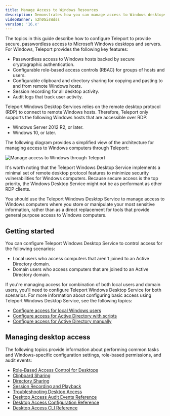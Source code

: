 ```yaml
---
title: Manage Access to Windows Resources
description: Demonstrates how you can manage access to Windows desktops with Teleport.
videoBanner: n2h0GisWdss
version: '16.x'
---
```


The topics in this guide describe how to configure Teleport to provide secure, passwordless
access to Microsoft Windows desktops and servers. For Windows, Teleport provides the
following key features:

- Passwordless access to Windows hosts backed by secure cryptographic authentication.
- Configurable role-based access controls (RBAC) for groups of hosts and users.
- Configurable clipboard and directory sharing for copying and pasting to and from
  remote Windows hosts.
- Session recording for all desktop activity.
- Audit logs that track user activity.

Teleport Windows Desktop Services relies on the remote desktop protocol (RDP) to connect to
remote Windows hosts. Therefore, Teleport only supports the following Windows hosts that are
accessible over RDP:

- Windows Server 2012 R2, or later.
- Windows 10, or later.

The following diagram provides a simplified view of the architecture for managing
access to Windows computers through Teleport:

![Manage access to Windows through Teleport](/assets/windows-desktop-service-overview-8b46dedeba.png)

It's worth noting that the Teleport Windows Desktop Service implements a minimal set
of remote desktop protocol features to minimize security vulnerabilities for Windows
computers. Because secure access is the top priority, the Windows Desktop Service
might not be as performant as other RDP clients.

You should use the Teleport Windows Desktop Service to manage access
to Windows computers where you store or manipulate your most sensitive information,
rather than as a direct replacement for tools that provide general purpose access
to Windows computers.

## Getting started

You can configure Teleport Windows Desktop Service to control access for the following
scenarios:

- Local users who access computers that aren't joined to an Active Directory domain.
- Domain users who access computers that are joined to an Active Directory domain.

If you're managing access for combination of both local users and domain users, you'll
need to configure Teleport Windows Desktop Service for both scenarios. For more
information about configuring basic access using Teleport Windows Desktop Service, see
the following topics:

- [Configure access for local Windows users](/docs/ver/16.x/desktop-access/getting-started)
- [Configure access for Active Directory with scripts](/docs/ver/16.x/desktop-access/active-directory)
- [Configure access for Active Directory manually](/docs/ver/16.x/desktop-access/active-directory-manual)

## Managing desktop access

The following topics provide information about performing common tasks and
Windows-specific configuration settings, role-based permissions, and audit events:

- [Role-Based Access Control for Desktops](/docs/ver/16.x/desktop-access/rbac)
- [Clipboard Sharing](/docs/ver/16.x/desktop-access/reference/clipboard)
- [Directory Sharing](/docs/ver/16.x/desktop-access/directory-sharing)
- [Session Recording and Playback](/docs/ver/16.x/desktop-access/reference/sessions)
- [Troubleshooting Desktop Access](/docs/ver/16.x/desktop-access/troubleshooting)
- [Desktop Access Audit Events Reference](/docs/ver/16.x/desktop-access/reference/audit)
- [Desktop Access Configuration Reference](/docs/ver/16.x/desktop-access/reference/configuration)
- [Desktop Access CLI Reference](/docs/ver/16.x/desktop-access/reference/cli)
